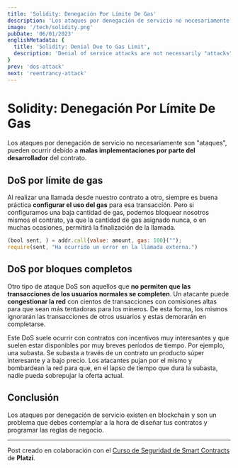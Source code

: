 ```yaml
---
title: 'Solidity: Denegación Por Límite De Gas'
description: 'Los ataques por denegación de servicio no necesariamente son "ataques", pueden ocurrir debido a malas implementaciones por parte del desarrollador del contrato.'
image: '/tech/solidity.png'
pubDate: '06/01/2023'
englishMetadata: {
  title: 'Solidity: Denial Due to Gas Limit',
  description: 'Denial of service attacks are not necessarily "attacks", they can occur due to poor implementations by the contract developer.'
}
prev: 'dos-attack'
next: 'reentrancy-attack'
---
```


# Solidity: Denegación Por Límite De Gas

Los ataques por denegación de servicio no necesariamente son "ataques", pueden ocurrir debido a **malas implementaciones por parte del desarrollador** del contrato.

## DoS por límite de gas

Al realizar una llamada desde nuestro contrato a otro, siempre es buena práctica **configurar el uso del gas** para esa transacción. Pero si configuramos una baja cantidad de gas, podemos bloquear nosotros mismos el contrato, ya que la cantidad de gas asignado nunca, o en muchas ocasiones, permitirá la finalización de la llamada.

```js
(bool sent, ) = addr.call{value: amount, gas: 100}("");
require(sent, "Ha ocurrido un error en la llamada externa.")
```

## DoS por bloques completos

Otro tipo de ataque DoS son aquellos que **no permiten que las transacciones de los usuarios normales se completen**. Un atacante puede **congestionar la red** con cientos de transacciones con comisiones altas para que sean más tentadoras para los mineros. De esta forma, los mismos ignorarán las transacciones de otros usuarios y estas demorarán en completarse.

Este DoS suele ocurrir con contratos con incentivos muy interesantes y que suelen estar disponibles por muy breves períodos de tiempo. Por ejemplo, una subasta. Se subasta a través de un contrato un producto súper interesante y a bajo precio. Los atacantes pujan por el mismo y bombardean la red para que, en el lapso de tiempo que dura la subasta, nadie pueda sobrepujar la oferta actual.

## Conclusión

Los ataques por denegación de servicio existen en blockchain y son un problema que debes contemplar a la hora de diseñar tus contratos y programar las reglas de negocio.

---
Post creado en colaboración con el [Curso de Seguridad de Smart Contracts](https://platzi.com/cursos/seguridad-smart-contracts/ "Curso de Seguridad de Smart Contracts") de **Platzi**.
